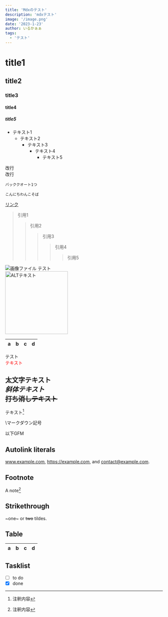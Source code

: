 ```yaml
---
title: 'Mdxのテスト'
description: 'mdxテスト'
image: '/image.png'
date: '2023-1-23'
author: いるかぁぁ
tags:
  - 'テスト'
---
```


# title1
## title2
### title3
#### title4
##### title5

- テキスト1
	- テキスト2
		- テキスト3
			- テキスト4
				- テキスト5

改行  
改行  

`バッククオート1つ`

```mdx:タイトル
こんにちわんこそば
```

[リンク](https://ymm4-info.vercel.app/)

> 引用1
>> 引用2
>>> 引用3
>>>> 引用4
>>>>> 引用5

![画像ファイル](https://ymm4-info.vercel.app/image.png "イメージタイトル")
テスト  
<img width="200" alt="ALTテキスト" src="https://ymm4-info.vercel.app/image.png">


| a | b  |  c |  d  |
| - | :- | -: | :-: |

テスト  
<font color="Red">テキスト</font>

**太文字テキスト**  
*斜体テキスト*  
~~打ち消しテキスト~~  
---  

テキスト[^1]  
[^1]: 注釈内容

\マークダウン記号



<spacing />

以下GFM

## Autolink literals

www.example.com, https://example.com, and contact@example.com.

## Footnote

A note[^1]

[^1]: Big note.

## Strikethrough

~one~ or ~~two~~ tildes.

## Table

| a | b  |  c |  d  |
| - | :- | -: | :-: |

## Tasklist

* [ ] to do
* [x] done